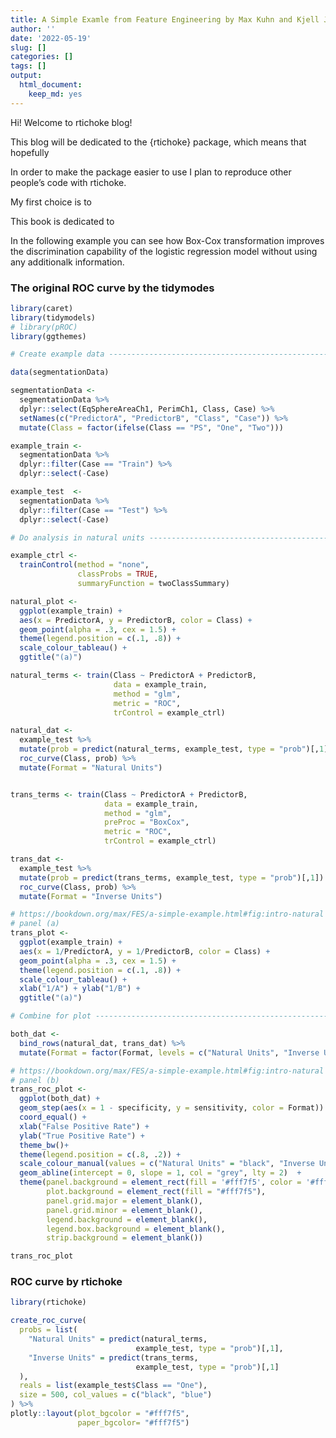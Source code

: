 ```yaml
---
title: A Simple Examle from Feature Engineering by Max Kuhn and Kjell Johnson
author: ''
date: '2022-05-19'
slug: []
categories: []
tags: []
output: 
  html_document: 
    keep_md: yes
---
```


Hi! Welcome to rtichoke blog!

This blog will be dedicated to the {rtichoke} package, which means that hopefully 


In order to make the package easier to use I plan to reproduce other people's code with rtichoke.

My first choice is to 

This book is dedicated to 

In the following example you can see how Box-Cox transformation improves the discrimination capability of the logistic regression model without using any additionalk information.


### The original ROC curve by the tidymodes


```r

library(caret)
library(tidymodels)
# library(pROC)
library(ggthemes)

# Create example data ----------------------------------------------------------

data(segmentationData)

segmentationData <- 
  segmentationData %>% 
  dplyr::select(EqSphereAreaCh1, PerimCh1, Class, Case) %>% 
  setNames(c("PredictorA", "PredictorB", "Class", "Case")) %>% 
  mutate(Class = factor(ifelse(Class == "PS", "One", "Two")))

example_train <- 
  segmentationData %>% 
  dplyr::filter(Case == "Train") %>% 
  dplyr::select(-Case)

example_test  <- 
  segmentationData %>% 
  dplyr::filter(Case == "Test") %>% 
  dplyr::select(-Case)

# Do analysis in natural units -------------------------------------------------

example_ctrl <- 
  trainControl(method = "none",
               classProbs = TRUE,
               summaryFunction = twoClassSummary)

natural_plot <- 
  ggplot(example_train) + 
  aes(x = PredictorA, y = PredictorB, color = Class) +
  geom_point(alpha = .3, cex = 1.5) + 
  theme(legend.position = c(.1, .8)) +
  scale_colour_tableau() + 
  ggtitle("(a)")

natural_terms <- train(Class ~ PredictorA + PredictorB,
                       data = example_train,
                       method = "glm",
                       metric = "ROC",
                       trControl = example_ctrl)

natural_dat <-
  example_test %>% 
  mutate(prob = predict(natural_terms, example_test, type = "prob")[,1]) %>% 
  roc_curve(Class, prob) %>% 
  mutate(Format = "Natural Units")


trans_terms <- train(Class ~ PredictorA + PredictorB,
                     data = example_train,
                     method = "glm",
                     preProc = "BoxCox",
                     metric = "ROC",
                     trControl = example_ctrl)

trans_dat <-
  example_test %>% 
  mutate(prob = predict(trans_terms, example_test, type = "prob")[,1]) %>% 
  roc_curve(Class, prob) %>% 
  mutate(Format = "Inverse Units") 

# https://bookdown.org/max/FES/a-simple-example.html#fig:intro-natural
# panel (a)
trans_plot <- 
  ggplot(example_train) + 
  aes(x = 1/PredictorA, y = 1/PredictorB, color = Class) +
  geom_point(alpha = .3, cex = 1.5) + 
  theme(legend.position = c(.1, .8)) +
  scale_colour_tableau() + 
  xlab("1/A") + ylab("1/B") + 
  ggtitle("(a)")

# Combine for plot -------------------------------------------------------------

both_dat <- 
  bind_rows(natural_dat, trans_dat) %>%
  mutate(Format = factor(Format, levels = c("Natural Units", "Inverse Units")))

# https://bookdown.org/max/FES/a-simple-example.html#fig:intro-natural
# panel (b)
trans_roc_plot <- 
  ggplot(both_dat) +
  geom_step(aes(x = 1 - specificity, y = sensitivity, color = Format)) + 
  coord_equal() + 
  xlab("False Positive Rate") + 
  ylab("True Positive Rate") + 
  theme_bw()+ 
  theme(legend.position = c(.8, .2)) + 
  scale_colour_manual(values = c("Natural Units" = "black", "Inverse Units" = "blue")) + 
  geom_abline(intercept = 0, slope = 1, col = "grey", lty = 2)  +   
  theme(panel.background = element_rect(fill = '#fff7f5', color = '#fff7f5'),
        plot.background = element_rect(fill = "#fff7f5"),
        panel.grid.major = element_blank(),
        panel.grid.minor = element_blank(),
        legend.background = element_blank(),
        legend.box.background = element_blank(),
        strip.background = element_blank())

trans_roc_plot

```

### ROC curve by rtichoke

```r
library(rtichoke)

create_roc_curve(
  probs = list(
    "Natural Units" = predict(natural_terms, 
                            example_test, type = "prob")[,1],
    "Inverse Units" = predict(trans_terms, 
                            example_test, type = "prob")[,1]
  ),
  reals = list(example_test$Class == "One"),
  size = 500, col_values = c("black", "blue")
) %>% 
plotly::layout(plot_bgcolor = "#fff7f5", 
               paper_bgcolor= "#fff7f5")

```

